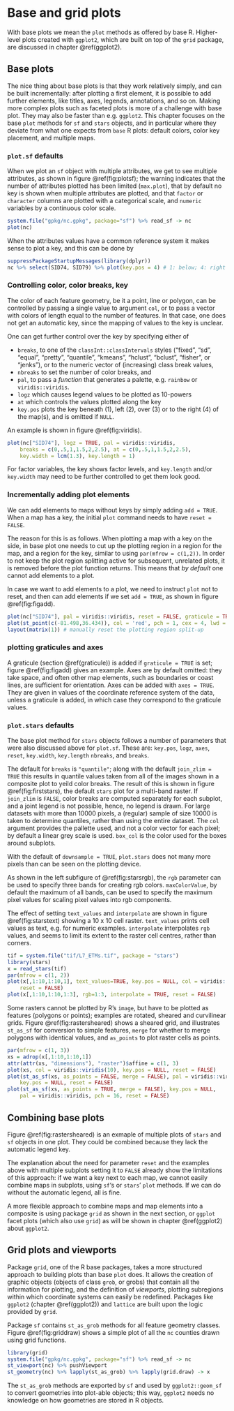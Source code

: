 # Base and grid plots {#plot}

With base plots we mean the `plot` methods as offered by base R.
Higher-level plots created with `ggplot2`, which are built on top
of the `grid` package, are discussed in chapter \@ref(ggplot2).

## Base plots

The nice thing about base plots is that they work relatively simply,
and can be built incrementally: after plotting a first element, it
is possible to add further elements, like titles, axes, legends,
annotations, and so on. Making more complex plots such as faceted
plots is more of a challenge with base plot. They may also be
faster than e.g. `ggplot2`. This chapter focuses on the base `plot`
methods for `sf` and `stars` objects, and in particular where they
deviate from what one expects from `base` R plots: default colors,
color key placement, and multiple maps.

### `plot.sf` defaults

When we plot an `sf` object with multiple attributes, we get to see
multiple attributes, as shown in figure \@ref(fig:plotsf); the warning indicates that
the number of attributes plotted has been limited (`max.plot`),
that by default no key is shown when multiple attributes are plotted,
and that `factor` or `character` columns are plotted with a categorical
scale, and `numeric` variables by a continuous color scale.
```r
system.file("gpkg/nc.gpkg", package="sf") %>% read_sf -> nc
plot(nc)
```
When the attributes values have a common reference system it makes sense
to plot a key, and this can be done by
```r
suppressPackageStartupMessages(library(dplyr))
nc %>% select(SID74, SID79) %>% plot(key.pos = 4) # 1: below; 4: right
```

### Controlling color, color breaks, key

The color of each feature geometry, be it a point, line or polygon,
can be controlled by passing a single value to argument `col`, or to
pass a vector with colors of length equal to the number of features.
In that case, one does not get an automatic key, since the mapping
of values to the key is unclear.

One can get further control over the key by specifying either of

* `breaks`, to one of the `classInt::classIntervals` styles ("fixed",
"sd", "equal", "pretty", "quantile", "kmeans", "hclust", "bclust",
"fisher", or "jenks"), or to the numeric vector of (increasing)
class break values, 
* `nbreaks` to set the number of color breaks, and
* `pal`, to pass a _function_ that generates a palette, e.g. `rainbow`
or `viridis::viridis`.
* `logz` which causes legend values to be plotted as 10-powers
* `at` which controls the values plotted along the key
* `key.pos` plots the key beneath (1), left (2), over (3) or to the
right (4) of the map(s), and is omitted if `NULL`.

An example is shown in figure \@ref(fig:viridis).

```r
plot(nc["SID74"], logz = TRUE, pal = viridis::viridis,
    breaks = c(0,.5,1,1.5,2,2.5), at = c(0,.5,1,1.5,2,2.5),
    key.width = lcm(1.3), key.length = 1)
```

For factor variables, the key shows factor levels, and `key.length`
and/or `key.width` may need to be further controlled to get them
look good.

### Incrementally adding plot elements {#reset}

We can add elements to maps without keys by simply adding `add
= TRUE`.  When a map has a key, the initial `plot` command needs
to have `reset = FALSE`.

The reason for this is as follows.
When plotting a map with a key on the side, in base plot one needs
to cut up the plotting region in a region for the map, and a region
for the key, similar to using `par(mfrow = c(1,2))`.
In order to not keep the plot region splitting active for subsequent,
unrelated plots, it is removed before the plot function returns. This
means that _by default_ one cannot add elements to a plot.

In case we want to add elements to a plot, we need to instruct `plot`
not to reset, and then can add elements if we set `add = TRUE`, as shown
in figure \@ref(fig:figadd).
```r
plot(nc["SID74"], pal = viridis::viridis, reset = FALSE, graticule = TRUE, axes = TRUE)
plot(st_point(c(-81.498,36.434)), col = 'red', pch = 1, cex = 4, lwd = 3, add = TRUE)
layout(matrix(1)) # manually reset the plotting region split-up
```

### plotting graticules and axes

A graticule (section \@ref(graticule)) is added if `graticule =
TRUE` is set; figure \@ref(fig:figadd) gives an example.  Axes are by
default omitted: they take space, and often other map elements, such
as boundaries or coast lines, are sufficient for orientation. Axes
can be added with `axes = TRUE`. They are given in values of the
coordinate reference system of the data, unless a graticule is added,
in which case they correspond to the graticule values.

### `plot.stars` defaults

The base plot method for `stars` objects follows a number of
parameters that were also discussed above for `plot.sf`. These are:
`key.pos`, `logz`, `axes`, `reset`, `key.width`, `key.length`
`nbreaks`,  and `breaks`.

The default for `breaks` is `"quantile"`; along with the default
`join_zlim = TRUE` this results in quantile values taken from all
of the images shown in a composite plot to yeild color breaks. The
result of this is shown in figure \@ref(fig:firststars), the default
`stars` plot for a multi-band raster. If `join_zlim` is `FALSE`,
color breaks are computed separately for each subplot, and a joint
legend is not possible, hence, no legend is drawn. For large datasets
with more than 10000 pixels, a (regular) sample of size 10000 is
taken to determine quantiles, rather than using the entire dataset.
The `col` argument provides the pallette used, and not a color
vector for each pixel; by default a linear grey scale is used.
`box_col` is the color used for the boxes around subplots.

With the default of `downsample = TRUE`, `plot.stars` does not many
more pixels than can be seen on the plotting device.

As shown in the left subfigure of \@ref(fig:starsrgb), the `rgb`
parameter can be used to specify three bands for creating rgb
colors. `maxColorValue`, by default the maximum of all bands,
can be used to specify the maximum pixel values for scaling pixel
values into rgb components.

The effect of setting `text_values` and `interpolate` are shown in
figure \@ref(fig:starstext) showing a 10 x 10 cell raster. `text_values` prints cell values as text,
e.g. for numeric examples. `interpolate` interpolates `rgb` values, and
seems to limit its extent to the raster cell centres, rather than corners.
```r
tif = system.file("tif/L7_ETMs.tif", package = "stars")
library(stars)
x = read_stars(tif)
par(mfrow = c(1, 2))
plot(x[,1:10,1:10,1], text_values=TRUE, key.pos = NULL, col = viridis::viridis(10), 
	reset = FALSE)
plot(x[,1:10,1:10,1:3], rgb=1:3, interpolate = TRUE, reset = FALSE)
```

Some rasters cannot be plotted by R's `image`, but have to be plotted
as features (polygons or points); examples are rotated, sheared
and curvilinear grids. Figure \@ref(fig:rastersheared) shows a sheared
grid, and illustrates `st_as_sf` for conversion to simple features,
`merge` for whether to merge polygons with identical values, and
`as_points` to plot raster cells as points.

```r
par(mfrow = c(1, 3))
xs = adrop(x[,1:10,1:10,1])
attr(attr(xs, "dimensions"), "raster")$affine = c(1, 3)
plot(xs, col = viridis::viridis(10), key.pos = NULL, reset = FALSE)
plot(st_as_sf(xs, as_points = FALSE, merge = FALSE), pal = viridis::viridis, 
    key.pos = NULL, reset = FALSE)
plot(st_as_sf(xs, as_points = TRUE, merge = FALSE), key.pos = NULL, 
    pal = viridis::viridis, pch = 16, reset = FALSE)
```

## Combining base plots

Figure \@ref(fig:rastersheared) is an exmaple of multiple plots of
`stars` and `sf` objects in one plot. They could be combined because
they lack the automatic legend key.

The explanation about the need for parameter `reset` and the examples
above with multiple subplots setting it to `FALSE` already show the
limitations of this approach: if we want a key next to each map,
we cannot easily combine maps in subplots, using `sf`'s or `stars`'
`plot` methods. If we can do without the automatic legend, all
is fine.

A more flexible approach to combine maps and map elements into a
composite is using package `grid` as shown in the next section, or
`ggplot` facet plots (which also use `grid`) as will be shown in
chapter \@ref(ggplot2) about `ggplot2`.

## Grid plots and viewports

Package `grid`, one of the R base packages, takes a more structured
approach to building plots than base `plot` does. It allows the
creation of graphic objects (objects of class `grob`, or grobs)
that contain all the information for plotting, and the definition of
_viewports_, plotting subregions within which coordinate systems can
easily be redefined. Packages like `ggplot2` (chapter \@ref(ggplot2))
and `lattice` are built upon the logic provided by `grid`.

Package `sf` contains `st_as_grob` methods for all feature geometry
classes.  Figure \@ref(fig:griddraw) shows a simple plot of all the
`nc` counties drawn using grid functions.

```r
library(grid)
system.file("gpkg/nc.gpkg", package="sf") %>% read_sf -> nc
st_viewport(nc) %>% pushViewport
st_geometry(nc) %>% lapply(st_as_grob) %>% lapply(grid.draw) -> x
```

The `st_as_grob` methods are exported by `sf` and used by
`ggplot2::geom_sf` to convert geometries into plot-able objects;
this way, `ggplot2` needs no knowledge on how geometries are stored
in R objects.
